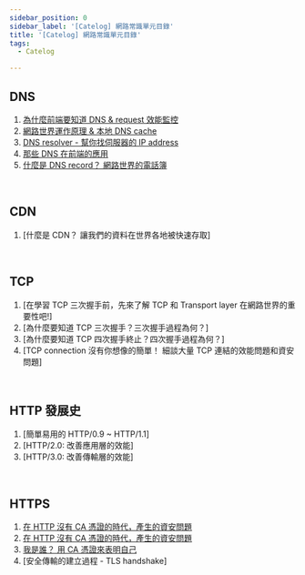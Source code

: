 ```yaml
---
sidebar_position: 0
sidebar_label: '[Catelog] 網路常識單元目錄'
title: '[Catelog] 網路常識單元目錄'
tags:
  - Catelog

---
```


## DNS
1. [為什麼前端要知道 DNS & request 效能監控](./dns-1-why-know-dns)
2. [網路世界運作原理 & 本地 DNS cache](./dns-2-dns-cache.mdx)
3. [DNS resolver - 幫你找伺服器的 IP address](./dns-3-dns-resolver)
4. [那些 DNS 在前端的應用](./dns-4-application-in-frontend)
5. [什麼是 DNS record？ 網路世界的電話簿](./dns-5-dns-record)

<br />


## CDN
1. [什麼是 CDN？ 讓我們的資料在世界各地被快速存取]

<br />


## TCP
1. [在學習 TCP 三次握手前，先來了解 TCP 和 Transport layer 在網路世界的重要性吧!]
2. [為什麼要知道 TCP 三次握手？三次握手過程為何？]
3. [為什麼要知道 TCP 四次握手終止？四次握手過程為何？]
4. [TCP connection 沒有你想像的簡單！ 細談大量 TCP 連結的效能問題和資安問題]

<br />

## HTTP 發展史
1. [簡單易用的 HTTP/0.9 ~ HTTP/1.1]
2. [HTTP/2.0: 改善應用層的效能]
3. [HTTP/3.0: 改善傳輸層的效能]

<br />

## HTTPS
1. [在 HTTP 沒有 CA 憑證的時代，產生的資安問題](./https-1-sniffing-attack)
2. [在 HTTP 沒有 CA 憑證的時代，產生的資安問題](./https-2-middle-man-attack)
3. [我是誰？ 用 CA 憑證來表明自己](./https-3-certificate-authority)
4. [安全傳輸的建立過程 - TLS handshake]

<br />


